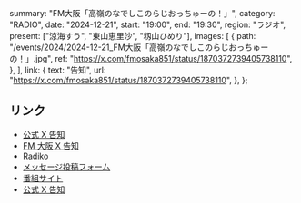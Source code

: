   summary: "FM大阪「高嶺のなでしこのらじおっちゅーの！」",
  category: "RADIO",
  date: "2024-12-21",
  start: "19:00",
  end: "19:30",
  region: "ラジオ",
  present: ["涼海すう", "東山恵里沙", "籾山ひめり"],
  images: [
    {
      path: "/events/2024/2024-12-21_FM大阪「高嶺のなでしこのらじおっちゅーの！」.jpg",
      ref: "https://x.com/fmosaka851/status/1870372739405738110",
    },
  ],
  link: {
    text: "告知",
    url: "https://x.com/fmosaka851/status/1870372739405738110",
  },
};

## リンク

- [公式 X 告知](https://x.com/takanenofficial/status/1870401323172327878)
- [FM 大阪 X 告知](https://x.com/fmosaka851/status/1870372739405738110)
- [Radiko](https://radiko.jp/#!/ts/FMO/20241221190000)
- [メッセージ投稿フォーム](https://fmosaka.futureartist.net/enquete/354047)
- [番組サイト](https://www.fmosaka.net/_ct/17722199)
- [公式 X 告知](https://x.com/takanenofficial/status/1836979149044600863)
